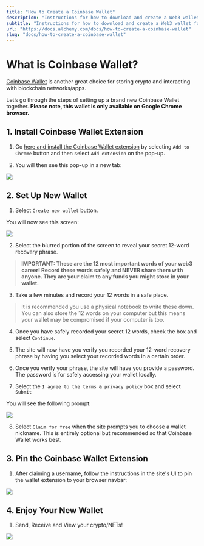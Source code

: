 ```yaml
---
title: "How to Create a Coinbase Wallet"
description: "Instructions for how to download and create a Web3 wallet for ethereum and other chains."
subtitle: "Instructions for how to download and create a Web3 wallet for ethereum and other chains."
url: "https://docs.alchemy.com/docs/how-to-create-a-coinbase-wallet"
slug: "docs/how-to-create-a-coinbase-wallet"
---
```


# What is Coinbase Wallet?

[Coinbase Wallet](https://www.coinbase.com/wallet) is another great choice for storing crypto and interacting with blockchain networks/apps.

Let’s go through the steps of setting up a brand new Coinbase Wallet together. **Please note, this wallet is only available on Google Chrome browser.**

## 1. Install Coinbase Wallet Extension

1. Go [here and install the Coinbase Wallet extension](https://chrome.google.com/webstore/detail/coinbase-wallet-extension/hnfanknocfeofbddgcijnmhnfnkdnaad?hl=en\&authuser=0) by selecting `Add to Chrome` button and then select `Add extension` on the pop-up.

2. You will then see this pop-up in a new tab:

![](Screen_Shot_2022-10-11_at_3.52.12_PM.png)

## 2. Set Up New Wallet

1. Select `Create new wallet` button.

You will now see this screen:

![](Screen_Shot_2022-10-11_at_4.58.07_PM.png)

2. Select the blurred portion of the screen to reveal your secret 12-word recovery phrase.

> **IMPORTANT: These are the 12 most important words of your web3 career! Record these words safely and NEVER share them with anyone. They are your claim to any funds you might store in your wallet.**

3. Take a few minutes and record your 12 words in a safe place.

> It is recommended you use a physical notebook to write these down. You can also store the 12 words on your computer but this means your wallet may be compromised if your computer is too.

4. Once you have safely recorded your secret 12 words, check the box and select `Continue`.

5. The site will now have you verify you recorded your 12-word recovery phrase by having you select your recorded words in a certain order.

6. Once you verify your phrase, the site will have you provide a password. The password is for safely accessing your wallet locally.

7. Select the `I agree to the terms & privacy policy` box and select `Submit`

You will see the following prompt:

![](Screen_Shot_2022-10-11_at_4.32.06_PM.png)

8. Select `Claim for free` when the site prompts you to choose a wallet nickname. This is entirely optional but recommended so that Coinbase Wallet works best.

## 3. Pin the Coinbase Wallet Extension

1. After claiming a username, follow the instructions in the site's UI to pin the wallet extension to your browser navbar:

![](Screen_Shot_2022-10-11_at_4.32.52_PM.png)

## 4. Enjoy Your New Wallet

1. Send, Receive and View your crypto/NFTs!

![](cb-wallet.gif)

